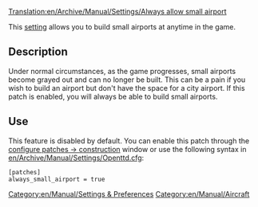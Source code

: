 [[Translation:en/Archive/Manual/Settings/Always allow small airport]]


[[Category:en/Manual/Settings & Preferences]]
[[Category:en/Manual/Aircraft]]

This [[en/Archive/Manual/Settings/Advanced Settings|setting]] allows you to build small airports at anytime in the game.

== Description ==
Under normal circumstances, as the game progresses, small airports become grayed out and can no longer be built. This can be a pain if you wish to build an airport but don't have the space for a city airport. If this patch is enabled, you will always be able to build small airports.

== Use ==
This feature is disabled by default. You can enable this patch through the [[en/Archive/Manual/Settings/Advanced Settings/Construction#always-allow-small-airports|configure patches -> construction]] window or use the following syntax in [[en/Archive/Manual/Settings/Openttd.cfg]]:

<pre>
[patches]
always_small_airport = true
</pre>